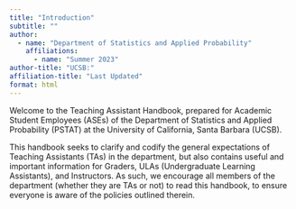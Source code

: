 ```yaml
---
title: "Introduction"
subtitle: ""
author:
  - name: "Department of Statistics and Applied Probability"
    affiliations:
      - name: "Summer 2023"
author-title: "UCSB:"
affiliation-title: "Last Updated"
format: html
---
```


Welcome to the Teaching Assistant Handbook, prepared for Academic Student Employees (ASEs) of the Department of Statistics and Applied Probability (PSTAT) at the University of California, Santa Barbara (UCSB). 

This handbook seeks to clarify and codify the general expectations of Teaching Assistants (TAs) in the department, but also contains useful and important information for Graders, ULAs (Undergraduate Learning Assistants), and Instructors. As such, we encourage all members of the department (whether they are TAs or not) to read this handbook, to ensure everyone is aware of the policies outlined therein.


